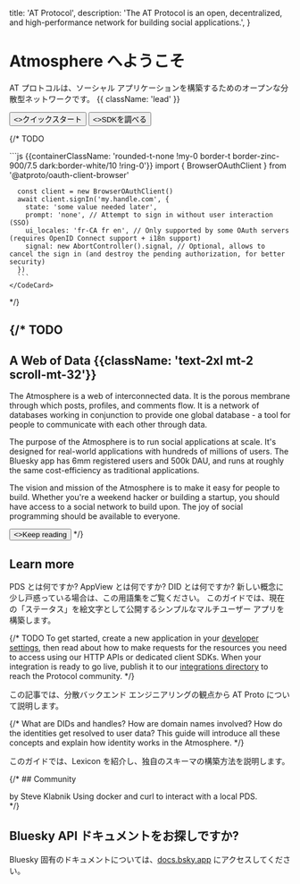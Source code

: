 
  title: 'AT Protocol',
  description:
    'The AT Protocol is an open, decentralized, and high-performance network for building social applications.',
}


<HeroPattern />

# Atmosphere へようこそ

AT プロトコルは、ソーシャル アプリケーションを構築するためのオープンな分散型ネットワークです。 {{ className: 'lead' }}

<div className="not-prose mb-16 mt-6 flex gap-3">
  <Button href="/guides/applications" arrow="right">
    <>クイックスタート</>
  </Button>
  <Button href="/sdks" variant="outline">
    <>SDKを調べる</>
  </Button>
</div>

{/* TODO <Row>
  <Col>
      <Firehose />
  </Col>
  <Col>
    <CodeCard description="Single Sign-On in 5 minutes." href="/todo" icon={UserIcon}>
      ```js {{containerClassName: 'rounded-t-none !my-0 border-t border-zinc-900/7.5 dark:border-white/10 !ring-0'}}
      import { BrowserOAuthClient } from '@atproto/oauth-client-browser'

      const client = new BrowserOAuthClient()
      await client.signIn('my.handle.com', {
        state: 'some value needed later',
        prompt: 'none', // Attempt to sign in without user interaction (SSO)
        ui_locales: 'fr-CA fr en', // Only supported by some OAuth servers (requires OpenID Connect support + i18n support)
        signal: new AbortController().signal, // Optional, allows to cancel the sign in (and destroy the pending authorization, for better security)
      })
      ```
    </CodeCard>
  </Col>
</Row> */}

<Guides lang="ja" />

<Specs lang="ja" />

{/* TODO
---

## A Web of Data {{className: 'text-2xl mt-2 scroll-mt-32'}}

The Atmosphere is a web of interconnected data. It is the porous membrane through which posts, profiles, and comments flow.  It is a network of databases working in conjunction to provide one global database - a tool for people to communicate with each other through data.

The purpose of the Atmosphere is to run social applications at scale. It's designed for real-world applications with hundreds of millions of users. The Bluesky app has 6mm registered users and 500k DAU, and runs at roughly the same cost-efficiency as traditional applications.

The vision and mission of the Atmosphere is to make it easy for people to build. Whether you're a weekend hacker or building a startup, you should have access to a social network to build upon. The joy of social programming should be available to everyone.

<Button href="/quickstart" arrow="right">
  <>Keep reading</>
</Button> */}

## Learn more

<div className="xl:grid grid-cols-2 gap-12 xl:max-w-none border-t border-zinc-900/5 dark:border-zinc-700 pt-10 mt-4">

<ArticleSummary tag="Guide" title="用語集" href="/guides/glossary" >
PDS とは何ですか? AppView とは何ですか? DID とは何ですか? 新しい概念に少し戸惑っている場合は、この用語集をご覧ください。
</ArticleSummary>

<ArticleSummary tag="Guide" title="ATProto での構築の簡単な入門" href="/guides/applications" >
このガイドでは、現在の「ステータス」を絵文字として公開するシンプルなマルチユーザー アプリを構築します。
</ArticleSummary>

{/* TODO <ArticleSummary tag="Article" title="What happens when I like a post?" href="/articles/todo" >
To get started, create a new application in your [developer settings](#), then read about how to make requests for the resources you need to access using our HTTP APIs or dedicated client SDKs. When your integration is ready to go live, publish it to our [integrations directory](#) to reach the Protocol community.
</ArticleSummary> */}

<ArticleSummary tag="Article" title="分散システムエンジニア向け ATProto" href="/articles/atproto-for-distsys-engineers" >
この記事では、分散バックエンド エンジニアリングの観点から AT Proto について説明します。
</ArticleSummary>

{/* <ArticleSummary tag="Guide" title="How do user identities work?" href="/guides/identity" >
What are DIDs and handles? How are domain names involved? How do the identities get resolved to user data? This guide will introduce all these concepts and explain how identity works in the Atmosphere.
</ArticleSummary> */}

<ArticleSummary tag="Guide" title="Lexicon とは何ですか? また、Lexicon を使用してスキーマを作成する方法を教えてください。" href="/guides/identity" >
このガイドでは、Lexicon を紹介し、独自のスキーマの構築方法を説明します。
</ArticleSummary>

</div>

<div className="flex flex-col xl:grid grid-cols-3 gap-12 xl:max-w-none border-t border-zinc-900/5 dark:border-zinc-700 pt-10 mt-4">

<ImageCard image={TbdInterviewJpg} href="https://www.youtube.com/live/D5WVK7KfTAk" title="Bluesky の AT プロトコルでソーシャル インターネットを構築する" tag="Interview" description="AT プロトコルの仕組みに関する Dan Abramov 氏と TBD 氏によるインタビュー。このトピックを初めて知る人にとっては素晴らしい入門書です。" />

<ImageCard image={WhitepaperPng} href="https://arxiv.org/abs/2402.03239" title="Bluesky と AT プロトコル: 使いやすい分散型ソーシャル メディア" tag="Whitepaper" description="Martin Kleppmann と AT プロトコル チームが執筆したホワイト ペーパー。" />

<ImageCard image={HowDoesBlueskyWorkBlogpostPng} href="https://arxiv.org/abs/2402.03239" title="Bluesky はどのように機能しますか?" tag="Community Blogpost" description="Bluesky と ATProto が高レベルでどのように機能するかを説明する Steve Klabnik のブログ投稿。" />

</div>

{/* ## Community

<div className="xl:grid grid-cols-3 gap-12 xl:max-w-none border-t border-zinc-900/5 dark:border-zinc-700 pt-10 mt-4">

<ArticleSummarySmall href="https://steveklabnik.com/writing/how-does-bluesky-work/" title="How does Bluesky work?">
by Steve Klabnik
</ArticleSummarySmall>

<ArticleSummarySmall href="https://bolsonism.blogspot.com/2024/08/local-development-with-at-proto-pds.html" title="Local Development with a PDS">
Using docker and curl to interact with a local PDS.
</ArticleSummarySmall>

</div> */}

## Bluesky API ドキュメントをお探しですか?

Bluesky 固有のドキュメントについては、[docs.bsky.app](https://docs.bsky.app) にアクセスしてください。